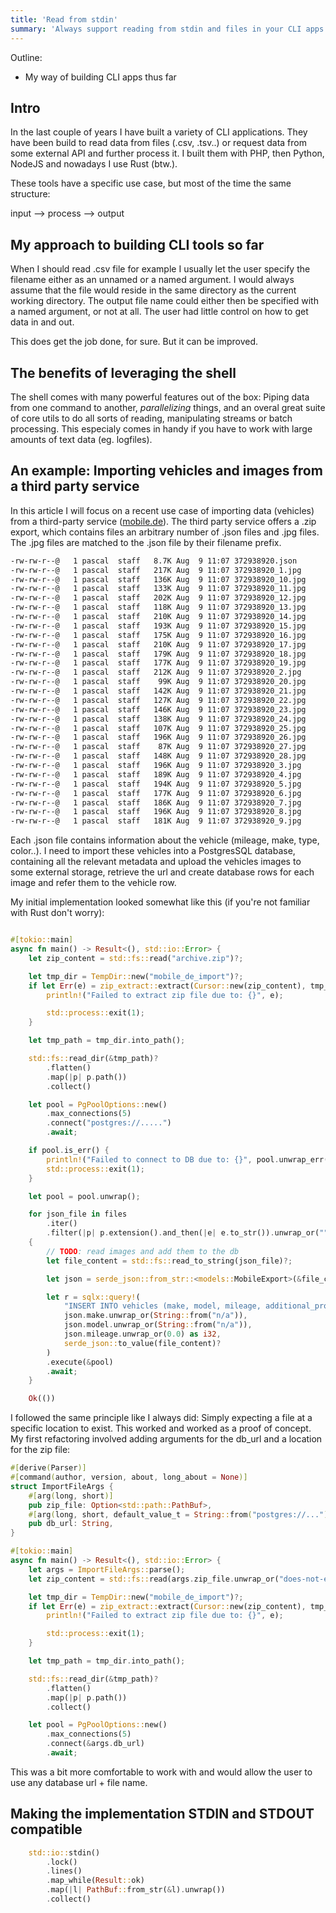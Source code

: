 ```yaml
---
title: 'Read from stdin'
summary: 'Always support reading from stdin and files in your CLI apps. Implementing reading stdin or from file with Rust.'
---
```


Outline:

- My way of building CLI apps thus far

## Intro

In the last couple of years I have built a variety of CLI applications. They have been build to read
data from files (.csv, .tsv..) or request data from some external API and further process it. I built them
with PHP, then Python, NodeJS and nowadays I use Rust (btw.).

These tools have a specific use case, but most of the time the same structure:

input --> process --> output

## My approach to building CLI tools so far

When I should read .csv file for example I usually let the user specify the filename either as an
unnamed or a named argument. I would always assume that the file would reside in the same directory as
the current working directory. The output file name could either then be specified with a named argument,
or not at all. The user had little control on how to get data in and out.

This does get the job done, for sure. But it can be improved.

## The benefits of leveraging the shell

The shell comes with many powerful features out of the box: Piping data from one command to another,
_parallelizing_ things, and an overal great suite of core utils to do all sorts of reading, manipulating streams
or batch processing. This especialy comes in handy if you have to work with large amounts of text data (eg. logfiles).

## An example: Importing vehicles and images from a third party service

In this article I will focus on a recent use case of importing data (vehicles) from a third-party service ([mobile.de](https://mobile.de)).
The third party service offers a .zip export, which contains files an arbitrary number of .json files and .jpg files.
The .jpg files are matched to the .json file by their filename prefix.

```bash
-rw-rw-r--@   1 pascal  staff   8.7K Aug  9 11:07 372938920.json
-rw-rw-r--@   1 pascal  staff   217K Aug  9 11:07 372938920_1.jpg
-rw-rw-r--@   1 pascal  staff   136K Aug  9 11:07 372938920_10.jpg
-rw-rw-r--@   1 pascal  staff   133K Aug  9 11:07 372938920_11.jpg
-rw-rw-r--@   1 pascal  staff   202K Aug  9 11:07 372938920_12.jpg
-rw-rw-r--@   1 pascal  staff   118K Aug  9 11:07 372938920_13.jpg
-rw-rw-r--@   1 pascal  staff   210K Aug  9 11:07 372938920_14.jpg
-rw-rw-r--@   1 pascal  staff   193K Aug  9 11:07 372938920_15.jpg
-rw-rw-r--@   1 pascal  staff   175K Aug  9 11:07 372938920_16.jpg
-rw-rw-r--@   1 pascal  staff   210K Aug  9 11:07 372938920_17.jpg
-rw-rw-r--@   1 pascal  staff   179K Aug  9 11:07 372938920_18.jpg
-rw-rw-r--@   1 pascal  staff   177K Aug  9 11:07 372938920_19.jpg
-rw-rw-r--@   1 pascal  staff   212K Aug  9 11:07 372938920_2.jpg
-rw-rw-r--@   1 pascal  staff    99K Aug  9 11:07 372938920_20.jpg
-rw-rw-r--@   1 pascal  staff   142K Aug  9 11:07 372938920_21.jpg
-rw-rw-r--@   1 pascal  staff   127K Aug  9 11:07 372938920_22.jpg
-rw-rw-r--@   1 pascal  staff   146K Aug  9 11:07 372938920_23.jpg
-rw-rw-r--@   1 pascal  staff   138K Aug  9 11:07 372938920_24.jpg
-rw-rw-r--@   1 pascal  staff   107K Aug  9 11:07 372938920_25.jpg
-rw-rw-r--@   1 pascal  staff   196K Aug  9 11:07 372938920_26.jpg
-rw-rw-r--@   1 pascal  staff    87K Aug  9 11:07 372938920_27.jpg
-rw-rw-r--@   1 pascal  staff   148K Aug  9 11:07 372938920_28.jpg
-rw-rw-r--@   1 pascal  staff   196K Aug  9 11:07 372938920_3.jpg
-rw-rw-r--@   1 pascal  staff   189K Aug  9 11:07 372938920_4.jpg
-rw-rw-r--@   1 pascal  staff   194K Aug  9 11:07 372938920_5.jpg
-rw-rw-r--@   1 pascal  staff   177K Aug  9 11:07 372938920_6.jpg
-rw-rw-r--@   1 pascal  staff   186K Aug  9 11:07 372938920_7.jpg
-rw-rw-r--@   1 pascal  staff   196K Aug  9 11:07 372938920_8.jpg
-rw-rw-r--@   1 pascal  staff   181K Aug  9 11:07 372938920_9.jpg
```

Each .json file contains information about the vehicle (mileage, make, type, color..). I need to import
these vehicles into a PostgresSQL database, containing all the relevant metadata and upload the vehicles
images to some external storage, retrieve the url and create database rows for each image and refer them
to the vehicle row.

My initial implementation looked somewhat like this (if you're not familiar with Rust don't worry):

```rust

#[tokio::main]
async fn main() -> Result<(), std::io::Error> {
    let zip_content = std::fs::read("archive.zip")?;

    let tmp_dir = TempDir::new("mobile_de_import")?;
    if let Err(e) = zip_extract::extract(Cursor::new(zip_content), tmp_dir.path(), true) {
        println!("Failed to extract zip file due to: {}", e);

        std::process::exit(1);
    }

    let tmp_path = tmp_dir.into_path();

    std::fs::read_dir(&tmp_path)?
        .flatten()
        .map(|p| p.path())
        .collect()

    let pool = PgPoolOptions::new()
        .max_connections(5)
        .connect("postgres://.....")
        .await;

    if pool.is_err() {
        println!("Failed to connect to DB due to: {}", pool.unwrap_err());
        std::process::exit(1);
    }

    let pool = pool.unwrap();

    for json_file in files
        .iter()
        .filter(|p| p.extension().and_then(|e| e.to_str()).unwrap_or("") == "json")
    {
        // TODO: read images and add them to the db
        let file_content = std::fs::read_to_string(json_file)?;

        let json = serde_json::from_str::<models::MobileExport>(&file_content)?;

        let r = sqlx::query!(
            "INSERT INTO vehicles (make, model, mileage, additional_properties, created_at, updated_at) VALUES ($1::text, $2::text, $3::int, $4::json, now(), now())",
            json.make.unwrap_or(String::from("n/a")),
            json.model.unwrap_or(String::from("n/a")),
            json.mileage.unwrap_or(0.0) as i32,
            serde_json::to_value(file_content)?
        )
        .execute(&pool)
        .await;
    }

    Ok(())
```

I followed the same principle like I always did: Simply expecting a file at a specific location
to exist. This worked and worked as a proof of concept. My first refactoring involved adding arguments
for the db_url and a location for the zip file:

```rust
#[derive(Parser)]
#[command(author, version, about, long_about = None)]
struct ImportFileArgs {
    #[arg(long, short)]
    pub zip_file: Option<std::path::PathBuf>,
    #[arg(long, short, default_value_t = String::from("postgres://..."))]
    pub db_url: String,
}

#[tokio::main]
async fn main() -> Result<(), std::io::Error> {
    let args = ImportFileArgs::parse();
    let zip_content = std::fs::read(args.zip_file.unwrap_or("does-not-exist.zip"))?;

    let tmp_dir = TempDir::new("mobile_de_import")?;
    if let Err(e) = zip_extract::extract(Cursor::new(zip_content), tmp_dir.path(), true) {
        println!("Failed to extract zip file due to: {}", e);

        std::process::exit(1);
    }

    let tmp_path = tmp_dir.into_path();

    std::fs::read_dir(&tmp_path)?
        .flatten()
        .map(|p| p.path())
        .collect()

    let pool = PgPoolOptions::new()
        .max_connections(5)
        .connect(&args.db_url)
        .await;
```

This was a bit more comfortable to work with and would allow the user to use any database url + file name.

## Making the implementation STDIN and STDOUT compatible

```rust
    std::io::stdin()
        .lock()
        .lines()
        .map_while(Result::ok)
        .map(|l| PathBuf::from_str(&l).unwrap())
        .collect()
```
